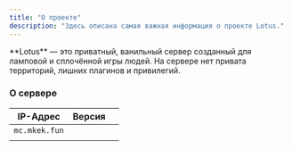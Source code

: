 ```yaml
---
title: "О проекте"
description: "Здесь описана самая важная информация о проекте Lotus."
---
```


<Check>
  **Lotus** — это приватный, ванильный сервер созданный для ламповой и cплoчённой игры людей. На сервере нет привата территорий, лишних плагинов и привилегий.
</Check>

### О сервере

| IP-Адрес      | Версия | |
| :-----------: | :----: | :-: |
| `mc.mkek.fun` |        | |
|               |        | |
